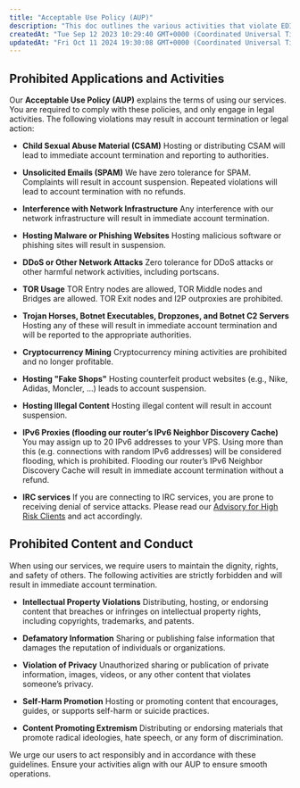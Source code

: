 ```yaml
---
title: "Acceptable Use Policy (AUP)"
description: "This doc outlines the various activities that violate EDIS Globals Acceptable Use Policy (AUP), including child sexual abuse material, illegal or ..."
createdAt: "Tue Sep 12 2023 10:29:40 GMT+0000 (Coordinated Universal Time)"
updatedAt: "Fri Oct 11 2024 19:30:08 GMT+0000 (Coordinated Universal Time)"
---
```


## Prohibited Applications and Activities

Our **Acceptable Use Policy (AUP)** explains the terms of using our services. You are required to comply with these policies, and only engage in legal activities. The following violations may result in account termination or legal action:

- **Child Sexual Abuse Material (CSAM)**&#x20;
  Hosting or distributing CSAM will lead to immediate account termination and reporting to authorities.

- **Unsolicited Emails (SPAM)**&#x20;
  We have zero tolerance for SPAM. Complaints will result in account suspension. Repeated violations will lead to account termination with no refunds.

- **Interference with Network Infrastructure**
  Any interference with our network infrastructure will result in immediate account termination.

- **Hosting Malware or Phishing Websites**&#x20;
  Hosting malicious software or phishing sites will result in suspension.

- **DDoS or Other Network Attacks**
  Zero tolerance for DDoS attacks or other harmful network activities, including portscans.

- **TOR Usage**
  TOR Entry nodes are allowed, TOR Middle nodes and Bridges are allowed.
  TOR Exit nodes and I2P outproxies are prohibited.

- **Trojan Horses, Botnet Executables, Dropzones, and Botnet C2 Servers**
  Hosting any of these will result in immediate account termination and will be reported to the appropriate authorities.

- **Cryptocurrency Mining**
  Cryptocurrency mining activities are prohibited and no longer profitable.

- **Hosting "Fake Shops"**
  Hosting counterfeit product websites (e.g., Nike, Adidas, Moncler, ...) leads to account suspension.

- **Hosting Illegal Content**
  Hosting illegal content will result in account suspension.

- **IPv6 Proxies (flooding our router’s IPv6 Neighbor Discovery Cache)**
  You may assign up to 20 IPv6 addresses to your VPS. Using more than this (e.g. connections with random IPv6 addresses) will be considered flooding, which is prohibited. Flooding our router’s IPv6 Neighbor Discovery Cache will result in immediate account termination without a refund.

- **IRC services**
  If you are connecting to IRC services, you are prone to receiving denial of service attacks.
  Please read our <a href="https://docs.edisglobal.com/advisory-for-high-risk-clients" target="_blank">Advisory for High Risk Clients</a> and act accordingly.

## **Prohibited Content and Conduct**

When using our services, we require users to maintain the dignity, rights, and safety of others. The following activities are strictly forbidden and will result in immediate account termination.

- **Intellectual Property Violations**
  Distributing, hosting, or endorsing content that breaches or infringes on intellectual property rights, including copyrights, trademarks, and patents.

- **Defamatory Information**
  Sharing or publishing false information that damages the reputation of individuals or organizations.

- **Violation of Privacy**
  Unauthorized sharing or publication of private information, images, videos, or any other content that violates someone’s privacy.

- **Self-Harm Promotion**
  Hosting or promoting content that encourages, guides, or supports self-harm or suicide practices.

- **Content Promoting Extremism**
  Distributing or endorsing materials that promote radical ideologies, hate speech, or any form of discrimination.

We urge our users to act responsibly and in accordance with these guidelines. Ensure your activities align with our AUP to ensure smooth operations.
